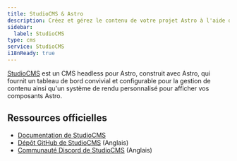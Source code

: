 ```yaml
---
title: StudioCMS & Astro
description: Créez et gérez le contenu de votre projet Astro à l'aide de StudioCMS, un CMS headless conçu spécifiquement pour Astro.
sidebar:
  label: StudioCMS
type: cms
service: StudioCMS
i18nReady: true
---
```


[StudioCMS](https://studiocms.dev/) est un CMS headless pour Astro, construit avec Astro, qui fournit un tableau de bord convivial et configurable pour la gestion de contenu ainsi qu'un système de rendu personnalisé pour afficher vos composants Astro.


## Ressources officielles

- [Documentation de StudioCMS](https://docs.studiocms.dev/fr/)
- [Dépôt GitHub de StudioCMS](https://github.com/withstudiocms/studiocms) (Anglais)
- [Communauté Discord de StudioCMS](https://chat.studiocms.dev) (Anglais)
